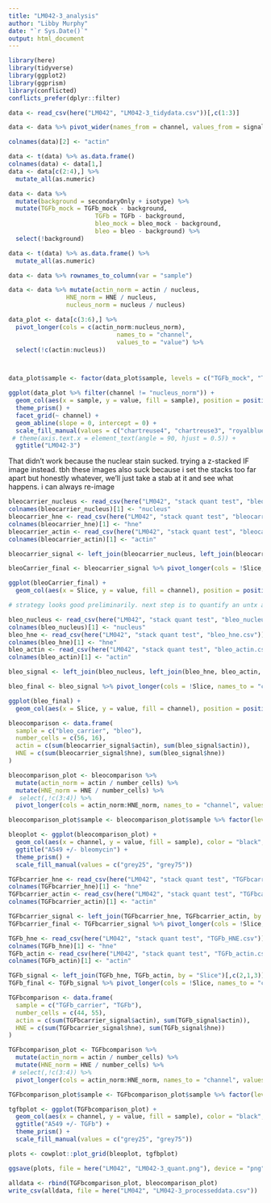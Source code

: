 ```yaml
---
title: "LM042-3_analysis"
author: "Libby Murphy"
date: "`r Sys.Date()`"
output: html_document
---
```


```r
library(here)
library(tidyverse)
library(ggplot2)
library(ggprism)
library(conflicted)
conflicts_prefer(dplyr::filter)
```

```r
data <- read_csv(here("LM042", "LM042-3_tidydata.csv"))[,c(1:3)]
```

```r
data <- data %>% pivot_wider(names_from = channel, values_from = signal)

colnames(data)[2] <- "actin"

data <- t(data) %>% as.data.frame()
colnames(data) <- data[1,]
data <- data[c(2:4),] %>%
  mutate_all(as.numeric)

data <- data %>% 
  mutate(background = secondaryOnly + isotype) %>%
  mutate(TGFb_mock = TGFb_mock - background,
                        TGFb = TGFb - background,
                        bleo_mock = bleo_mock - background,
                        bleo = bleo - background) %>%
  select(!background)

data <- t(data) %>% as.data.frame() %>%
  mutate_all(as.numeric)

data <- data %>% rownames_to_column(var = "sample")

data <- data %>% mutate(actin_norm = actin / nucleus,
                HNE_norm = HNE / nucleus,
                nucleus_norm = nucleus / nucleus)

data_plot <- data[c(3:6),] %>%
  pivot_longer(cols = c(actin_norm:nucleus_norm), 
                              names_to = "channel", 
                              values_to = "value") %>%
  select(!c(actin:nucleus))



data_plot$sample <- factor(data_plot$sample, levels = c("TGFb_mock", "TGFb", "bleo_mock", "bleo"))
```

```r
ggplot(data_plot %>% filter(channel != "nucleus_norm")) +
  geom_col(aes(x = sample, y = value, fill = sample), position = position_dodge()) +
  theme_prism() +
  facet_grid(~ channel) +
  geom_abline(slope = 0, intercept = 0) +
  scale_fill_manual(values = c("chartreuse4", "chartreuse3", "royalblue4", "royalblue3")) +
 # theme(axis.text.x = element_text(angle = 90, hjust = 0.5)) +
  ggtitle("LM042-3")
```

That didn't work because the nuclear stain sucked. trying a z-stacked IF image instead. tbh these images also suck because i set the stacks too far apart but honestly whatever, we'll just take a stab at it and see what happens. i can always re-image
```r
bleocarrier_nucleus <- read_csv(here("LM042", "stack quant test", "bleocarrier_nucleus.csv"))[,c(4:5)]
colnames(bleocarrier_nucleus)[1] <- "nucleus"
bleocarrier_hne <- read_csv(here("LM042", "stack quant test", "bleocarrier_hne.csv"))[,c(4:5)]
colnames(bleocarrier_hne)[1] <- "hne"
bleocarrier_actin <- read_csv(here("LM042", "stack quant test", "bleocarrier_actin.csv"))[,c(4:5)]
colnames(bleocarrier_actin)[1] <- "actin"

bleocarrier_signal <- left_join(bleocarrier_nucleus, left_join(bleocarrier_hne, bleocarrier_actin, by = "Slice"), by = "Slice")[,c(2,1,3,4)]

bleoCarrier_final <- bleocarrier_signal %>% pivot_longer(cols = !Slice, names_to = "channel", values_to = "value")

ggplot(bleoCarrier_final) +
  geom_col(aes(x = Slice, y = value, fill = channel), position = position_dodge())

# strategy looks good preliminarily. next step is to quantify an untx and tx pair and calculate the tx as fraction of untx. will there be a difference?

bleo_nucleus <- read_csv(here("LM042", "stack quant test", "bleo_nucleus.csv"))[,c(4:5)]
colnames(bleo_nucleus)[1] <- "nucleus"
bleo_hne <- read_csv(here("LM042", "stack quant test", "bleo_hne.csv"))[,c(4:5)]
colnames(bleo_hne)[1] <- "hne"
bleo_actin <- read_csv(here("LM042", "stack quant test", "bleo_actin.csv"))[,c(4:5)]
colnames(bleo_actin)[1] <- "actin"

bleo_signal <- left_join(bleo_nucleus, left_join(bleo_hne, bleo_actin, by = "Slice"), by = "Slice")[,c(2,1,3,4)]

bleo_final <- bleo_signal %>% pivot_longer(cols = !Slice, names_to = "channel", values_to = "value")

ggplot(bleo_final) +
  geom_col(aes(x = Slice, y = value, fill = channel), position = position_dodge())

bleocomparison <- data.frame(
  sample = c("bleo_carrier", "bleo"),
  number_cells = c(56, 16),
  actin = c(sum(bleocarrier_signal$actin), sum(bleo_signal$actin)),
  HNE = c(sum(bleocarrier_signal$hne), sum(bleo_signal$hne))
)

bleocomparison_plot <- bleocomparison %>%
  mutate(actin_norm = actin / number_cells) %>%
  mutate(HNE_norm = HNE / number_cells) %>%
#  select(,!c(3:4)) %>%
  pivot_longer(cols = actin_norm:HNE_norm, names_to = "channel", values_to = "value")

bleocomparison_plot$sample <- bleocomparison_plot$sample %>% factor(levels = c("bleo_carrier", "bleo"))

bleoplot <- ggplot(bleocomparison_plot) +
  geom_col(aes(x = channel, y = value, fill = sample), color = "black", position = position_dodge()) +
  ggtitle("A549 +/- bleomycin") +
  theme_prism() +
  scale_fill_manual(values = c("grey25", "grey75")) 

```

```r
TGFbcarrier_hne <- read_csv(here("LM042", "stack quant test", "TGFbcarrier_HNE.csv"))[,c(3:4)]
colnames(TGFbcarrier_hne)[1] <- "hne"
TGFbcarrier_actin <- read_csv(here("LM042", "stack quant test", "TGFbcarrier_actin.csv"))[,c(3:4)]
colnames(TGFbcarrier_actin)[1] <- "actin"

TGFbcarrier_signal <- left_join(TGFbcarrier_hne, TGFbcarrier_actin, by = "Slice")[,c(2,1,3)]
TGFbcarrier_final <- TGFbcarrier_signal %>% pivot_longer(cols = !Slice, names_to = "channel", values_to = "value")

TGFb_hne <- read_csv(here("LM042", "stack quant test", "TGFb_HNE.csv"))[,c(3:4)]
colnames(TGFb_hne)[1] <- "hne"
TGFb_actin <- read_csv(here("LM042", "stack quant test", "TGFb_actin.csv"))[,c(3:4)]
colnames(TGFb_actin)[1] <- "actin"

TGFb_signal <- left_join(TGFb_hne, TGFb_actin, by = "Slice")[,c(2,1,3)]
TGFb_final <- TGFb_signal %>% pivot_longer(cols = !Slice, names_to = "channel", values_to = "value")

TGFbcomparison <- data.frame(
  sample = c("TGFb_carrier", "TGFb"),
  number_cells = c(44, 55),
  actin = c(sum(TGFbcarrier_signal$actin), sum(TGFb_signal$actin)),
  HNE = c(sum(TGFbcarrier_signal$hne), sum(TGFb_signal$hne))
)

TGFbcomparison_plot <- TGFbcomparison %>%
  mutate(actin_norm = actin / number_cells) %>%
  mutate(HNE_norm = HNE / number_cells) %>%
 # select(,!c(3:4)) %>%
  pivot_longer(cols = actin_norm:HNE_norm, names_to = "channel", values_to = "value")

TGFbcomparison_plot$sample <- TGFbcomparison_plot$sample %>% factor(levels = c("TGFb_carrier", "TGFb"))

tgfbplot <- ggplot(TGFbcomparison_plot) +
  geom_col(aes(x = channel, y = value, fill = sample), color = "black", position = position_dodge()) +
  ggtitle("A549 +/- TGFb") +
  theme_prism() +
  scale_fill_manual(values = c("grey25", "grey75")) 
```

```r
plots <- cowplot::plot_grid(bleoplot, tgfbplot)

ggsave(plots, file = here("LM042", "LM042-3_quant.png"), device = "png", width = 11)

alldata <- rbind(TGFbcomparison_plot, bleocomparison_plot)
write_csv(alldata, file = here("LM042", "LM042-3_processeddata.csv"))
```